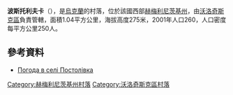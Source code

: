 {{coord|49|22|38|N|26|14|6|E|scale:100000|display=title}}

'''波斯托利夫卡'''（{{lang-uk|Постолівка}}），是[[烏克蘭|烏克蘭]]的村落，位於該國西部[[赫梅利尼茨基州|赫梅利尼茨基州]]，由[[沃洛奇斯克區|沃洛奇斯克區]]負責管轄，面積1.04平方公里，海拔高度275米，2001年人口260，人口密度每平方公里250人。

==參考資料==
* [http://weather.in.ua/ua/hmel'nickaja/21376 Погода в селі Постолівка] {{Wayback|url=http://weather.in.ua/ua/hmel%27nickaja/21376 |date=20160305105914 }}

{{DEFAULTSORT:Постолівка}}
[[Category:赫梅利尼茨基州村落|Category:赫梅利尼茨基州村落]]
[[Category:沃洛奇斯克區村落|Category:沃洛奇斯克區村落]]


{{Khmelnytskyi-geo-stub}}